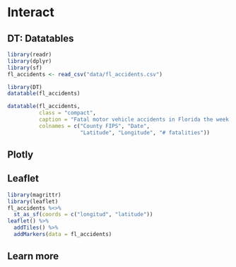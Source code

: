 # Interact

## DT: Datatables

```r
library(readr)
library(dplyr)
library(sf)
fl_accidents <- read_csv("data/fl_accidents.csv") 
```

```r
library(DT)
datatable(fl_accidents)
```


```r
datatable(fl_accidents, 
          class = "compact", 
          caption = "Fatal motor vehicle accidents in Florida the week of Hurricane Irma",
          colnames = c("County FIPS", "Date",
                       "Latitude", "Longitude", "# fatalities"))
```

## Plotly

## Leaflet

```r
library(magrittr)
library(leaflet)
fl_accidents %<>% 
  st_as_sf(coords = c("longitud", "latitude"))
leaflet() %>% 
  addTiles() %>% 
  addMarkers(data = fl_accidents)
```

## Learn more